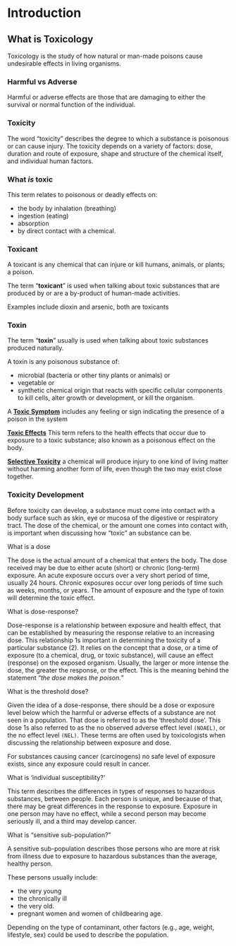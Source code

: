 # Introduction

## What is Toxicology

Toxicology is the study of how natural or man-made poisons cause undesirable effects in living organisms.

### Harmful vs Adverse

Harmful or adverse effects are those that are damaging to either the survival or normal function of the individual.

### Toxicity

The word “toxicity” describes the degree to which a substance is poisonous or can cause injury. The toxicity depends on a variety of factors: dose, duration and route of exposure, shape and structure of the chemical itself, and individual human factors.

### What _is_ toxic

This term relates to poisonous or deadly effects on: 

- the body by inhalation (breathing)
- ingestion (eating)
- absorption
- by direct contact with a chemical.


### Toxicant 

A toxicant is any chemical that can injure or kill
humans, animals, or plants; a poison.

The term “**toxicant**” is used when talking about toxic 
substances that are produced by or are a by-product of human-made activities.

Examples include dioxin and arsenic, both are toxicants


### Toxin

The term “**toxin**” usually is used when talking about toxic substances produced naturally. 

A toxin is any poisonous substance of:

- microbial (bacteria or other tiny plants or animals) or
- vegetable or 
- synthetic chemical origin that reacts with specific cellular components to kill cells, alter growth or development, or kill the organism.


A **[Toxic Symptom]()** includes any feeling or sign indicating the presence of a poison in the system


**[Toxic Effects]()** This term refers to the health effects that occur due to exposure to a toxic substance; also known as a poisonous effect on the body.


**[Selective Toxicity]()**  a chemical will produce injury to one kind of living matter without harming another form of life, even though the two may exist close together.



### Toxicity Development

 Before toxicity can develop, a substance must come into contact with a body surface such as skin, eye or mucosa of the digestive or respiratory tract. The dose of the chemical, or the amount one comes into contact with, is important when discussing how “toxic” an substance can be.
 
 
 
What is a dose
 
 
The dose is the actual amount of a chemical that enters the body. The dose received may be due to either acute (short) or chronic (long-term) exposure. An acute exposure occurs over a very short period of time, usually 24 hours. Chronic exposures occur over long periods of time such as weeks, months, or years. The amount of exposure and the type of toxin will determine the toxic effect.



What is dose-response? 


Dose-response is a relationship between
exposure and health effect, that can be established by measuring the
response relative to an increasing dose. This relationship 1s important in
determining the toxicity of a particular substance (2). It relies on the
concept that a dose, or a time of exposure (to a chemical, drug, or toxic
substance), will cause an effect (response) on the exposed organism.
Usually, the larger or more intense the dose, the greater the response, or
the effect. This is the meaning behind the statement “_the dose makes the
poison._”



What is the threshold dose? 


Given the idea of a dose-response, there
should be a dose or exposure level below which the harmful or adverse
effects of a substance are not seen in a population. That dose is referred to
as the ‘threshold dose’. This dose 1s also referred to as the no observed
adverse effect level `(NOAEL)`, or the no effect level `(NEL)`. These terms
are often used by toxicologists when discussing the relationship between
exposure and dose. 

For substances causing cancer (carcinogens) no safe level of exposure exists, since any exposure could result in cancer.


What is ‘individual susceptibility?’

This term describes the
differences in types of responses to hazardous substances, between people.
Each person is unique, and because of that, there may be great differences
in the response to exposure. Exposure in one person may have no effect,
while a second person may become seriously ill, and a third may develop
cancer.


What is “sensitive sub-population?” 

A sensitive sub-population
describes those persons who are more at risk from illness due to exposure
to hazardous substances than the average, healthy person. 

These persons usually include:

- the very young
- the chronically ill
- the very old. 
- pregnant women and women of childbearing age. 

Depending on the type of contaminant, other factors (e.g., age, weight, lifestyle, sex) could be used to describe the population.












